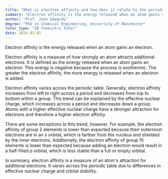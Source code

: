 ```yaml
---
title: "What is electron affinity and how does it relate to the periodic table?"
summary: "Electron affinity is the energy released when an atom gains an electron."
author: "Prof. John Edwards"
degree: "PhD in Chemical Engineering, University of Manchester"
tutor_type: "IB Chemistry Tutor"
date: 2024-03-01
---
```


Electron affinity is the energy released when an atom gains an electron.

Electron affinity is a measure of how strongly an atom attracts additional electrons. It is defined as the energy released when an atom gains an electron. This energy is negative because the process is exothermic. The greater the electron affinity, the more energy is released when an electron is added.

Electron affinity varies across the periodic table. Generally, electron affinity increases from left to right across a period and decreases from top to bottom within a group. This trend can be explained by the effective nuclear charge, which increases across a period and decreases down a group. Atoms with a higher effective nuclear charge have a stronger attraction for electrons and therefore a higher electron affinity.

There are some exceptions to this trend, however. For example, the electron affinity of group 2 elements is lower than expected because their outermost electrons are in an s orbital, which is farther from the nucleus and shielded by the inner electrons. Additionally, the electron affinity of group 15 elements is lower than expected because adding an electron would result in a half-filled p orbital, which is less stable than a full or empty orbital.

In summary, electron affinity is a measure of an atom's attraction for additional electrons. It varies across the periodic table due to differences in effective nuclear charge and orbital stability.
    